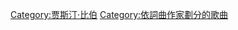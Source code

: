 {{noteTA
|1=zh-cn:贾斯汀·比伯; zh-tw:小賈斯汀; zh-hk:小賈斯汀;
}}
{{Category explanation|'''[[贾斯汀·比伯|贾斯汀·比伯]]'''創作或聯合創作的歌曲。關於贾斯汀·比伯的歌曲，請見「[[:Category:賈斯汀·比伯歌曲|:Category:賈斯汀·比伯歌曲]]」}}

[[Category:贾斯汀·比伯|Category:贾斯汀·比伯]]
[[Category:依詞曲作家劃分的歌曲|Category:依詞曲作家劃分的歌曲]]